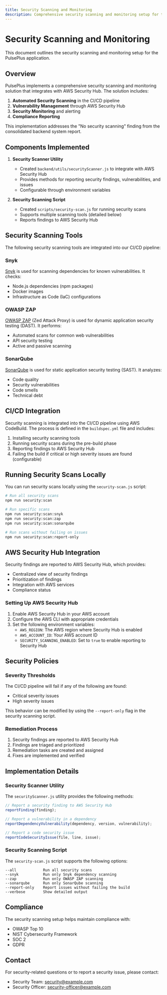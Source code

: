 ```yaml
---
title: Security Scanning and Monitoring
description: Comprehensive security scanning and monitoring setup for the PulsePlus application
---
```


# Security Scanning and Monitoring

This document outlines the security scanning and monitoring setup for the PulsePlus application.

## Overview

PulsePlus implements a comprehensive security scanning and monitoring solution that integrates with AWS Security Hub. The solution includes:

1. **Automated Security Scanning** in the CI/CD pipeline
2. **Vulnerability Management** through AWS Security Hub
3. **Security Monitoring** and alerting
4. **Compliance Reporting**

This implementation addresses the "No security scanning" finding from the consolidated backend system report.

## Components Implemented

1. **Security Scanner Utility**
   - Created `backend/utils/securityScanner.js` to integrate with AWS Security Hub
   - Provides methods for reporting security findings, vulnerabilities, and issues
   - Configurable through environment variables

2. **Security Scanning Script**
   - Created `scripts/security-scan.js` for running security scans
   - Supports multiple scanning tools (detailed below)
   - Reports findings to AWS Security Hub

## Security Scanning Tools

The following security scanning tools are integrated into our CI/CD pipeline:

### Snyk

[Snyk](https://snyk.io/) is used for scanning dependencies for known vulnerabilities. It checks:

- Node.js dependencies (npm packages)
- Docker images
- Infrastructure as Code (IaC) configurations

### OWASP ZAP

[OWASP ZAP](https://www.zaproxy.org/) (Zed Attack Proxy) is used for dynamic application security testing (DAST). It performs:

- Automated scans for common web vulnerabilities
- API security testing
- Active and passive scanning

### SonarQube

[SonarQube](https://www.sonarqube.org/) is used for static application security testing (SAST). It analyzes:

- Code quality
- Security vulnerabilities
- Code smells
- Technical debt

## CI/CD Integration

Security scanning is integrated into the CI/CD pipeline using AWS CodeBuild. The process is defined in the `buildspec.yml` file and includes:

1. Installing security scanning tools
2. Running security scans during the pre-build phase
3. Reporting findings to AWS Security Hub
4. Failing the build if critical or high severity issues are found (configurable)

## Running Security Scans Locally

You can run security scans locally using the `security-scan.js` script:

```bash
# Run all security scans
npm run security:scan

# Run specific scans
npm run security:scan:snyk
npm run security:scan:zap
npm run security:scan:sonarqube

# Run scans without failing on issues
npm run security:scan:report-only
```

## AWS Security Hub Integration

Security findings are reported to AWS Security Hub, which provides:

- Centralized view of security findings
- Prioritization of findings
- Integration with AWS services
- Compliance status

### Setting Up AWS Security Hub

1. Enable AWS Security Hub in your AWS account
2. Configure the AWS CLI with appropriate credentials
3. Set the following environment variables:
   - `AWS_REGION`: The AWS region where Security Hub is enabled
   - `AWS_ACCOUNT_ID`: Your AWS account ID
   - `SECURITY_SCANNING_ENABLED`: Set to `true` to enable reporting to Security Hub

## Security Policies

### Severity Thresholds

The CI/CD pipeline will fail if any of the following are found:

- Critical severity issues
- High severity issues

This behavior can be modified by using the `--report-only` flag in the security scanning script.

### Remediation Process

1. Security findings are reported to AWS Security Hub
2. Findings are triaged and prioritized
3. Remediation tasks are created and assigned
4. Fixes are implemented and verified

## Implementation Details

### Security Scanner Utility

The `securityScanner.js` utility provides the following methods:

```javascript
// Report a security finding to AWS Security Hub
reportFinding(finding);

// Report a vulnerability in a dependency
reportDependencyVulnerability(dependency, version, vulnerability);

// Report a code security issue
reportCodeSecurityIssue(file, line, issue);
```

### Security Scanning Script

The `security-scan.js` script supports the following options:

```
--all            Run all security scans
--snyk           Run only Snyk dependency scanning
--zap            Run only OWASP ZAP scanning
--sonarqube      Run only SonarQube scanning
--report-only    Report issues without failing the build
--verbose        Show detailed output
```

## Compliance

The security scanning setup helps maintain compliance with:

- OWASP Top 10
- NIST Cybersecurity Framework
- SOC 2
- GDPR

## Contact

For security-related questions or to report a security issue, please contact:

- Security Team: security@example.com
- Security Officer: security-officer@example.com 